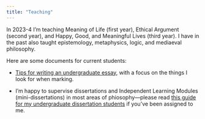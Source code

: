 ```yaml
---
title: "Teaching"
---
```


In 2023-4 I'm teaching Meaning of Life (first year), Ethical Argument
(second year), and Happy, Good, and Meaningful Lives (third year). I
have in the past also taught epistemology, metaphysics, logic, and
mediaeval philosophy.

Here are some documents for current students:

*  [Tips for writing an undergraduate essay](./essay-tips.html), with
a focus on the things I look for when marking.

* I'm happy to supervise dissertations and Independent Learning
Modules (mini-dissertations) in most areas of phiosophy---please read
[this guide for my undergraduate dissertation
students](./dissertation-guide.html) if you've been assigned to
me.